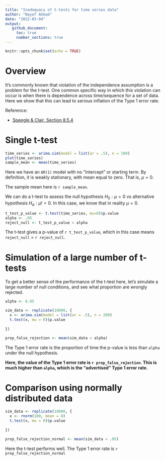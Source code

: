 ```yaml
---
title: "Inadequacy of t-tests for time series data"
author: "Nayef Ahmad"
date: "2022-03-04" 
output: 
   github_document: 
     toc: true
     number_sections: true
---
```


```r
knitr::opts_chunk$set(echo = TRUE)
```

# Overview 

It's commonly known that violation of the independence assumption is a problem for the t-test. One common specific way in which this violation can occur is when there is dependence across time/sequence for a set of data. Here we show that this can lead to serious inflation of the Type 1 error rate. 

Reference: 

- [Speegle & Clair, Section 8.5.4](https://mathstat.slu.edu/~speegle/_book/HTCI.html)


# Single t-test

```r
time_series <- arima.sim(model = list(ar = .5), n = 100)
plot(time_series)
sample_mean <- mean(time_series)

```

Here we have an `AR(1)` model with no "intercept" or starting term. By definition, it is weakly stationary, with mean equal to zero. That is, $\mu = 0$. 

The sample mean here is `r sample_mean`. 

We can do a t-test to assess the null hypothesis $H_0: \mu = 0$ vs alternative hypothesis $H_a: \mu  != 0$. In this case, we know that in reality $\mu = 0$. 

```r
t_test_p_value <- t.test(time_series, mu=0)$p.value
alpha <- .05
reject_null <- t_test_p_value < alpha
```


The t-test gives a p-value of `r t_test_p_value`, which in this case means `reject_null` = `r reject_null`. 


# Simulation of a large number of t-tests

To get a better sense of the performance of the t-test here, let's simulate a large number of null conditions, and see what proportion are wrongly rejected. 

```r
alpha <- 0.05

sim_data <- replicate(10000, {
  x <- arima.sim(model = list(ar = .5), n = 200)
  t.test(x, mu = 0)$p.value
  
})

prop_false_rejection <- mean(sim_data < alpha)
```

The Type 1 error rate is the proportion of time the p-value is less than `alpha` under the null hypothesis. 

**Here, the value of the Type 1 error rate is `r prop_false_rejection`. This is much higher than `alpha`, which is the "advertised" Type 1 error rate.** 


# Comparison using normally distributed data 

```r
sim_data <- replicate(10000, {
  x <- rnorm(100, mean = 0)
  t.test(x, mu = 0)$p.value
  
})

prop_false_rejection_normal <- mean(sim_data < .05)
```

Here the t-test performs well. The Type 1 error rate is `r prop_false_rejection_normal`

